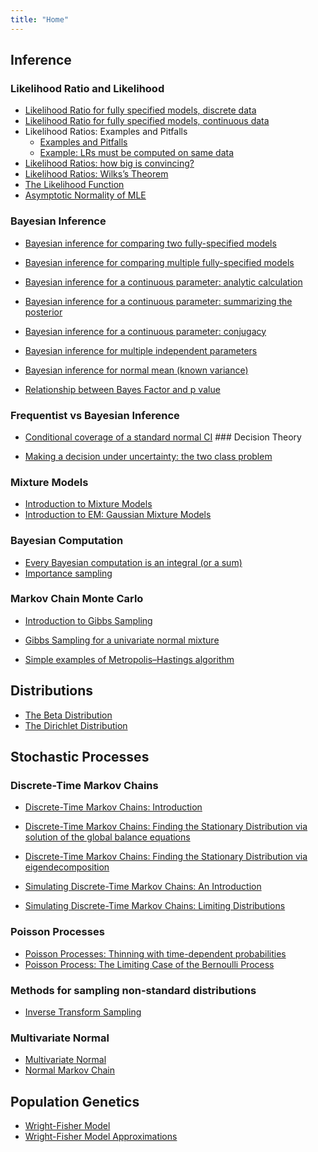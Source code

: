 ```yaml
---
title: "Home"
---
```


## Inference

### Likelihood Ratio and Likelihood

*  [Likelihood Ratio for fully specified models, discrete data](likelihood_ratio_simple_models.html)
*  [Likelihood Ratio for fully specified models, continuous data](likelihood_ratio_simple_continuous_data.html)
*  Likelihood Ratios: Examples and Pitfalls
    -  [Examples and Pitfalls](likelihood_do_dont.html)
    -  [Example: LRs must be computed on same data](LR_error.html)

*  [Likelihood Ratios: how big is convincing?](LR_and_BF.html)
*  [Likelihood Ratios: Wilks's Theorem](wilks.html)
*  [The Likelihood Function](likelihood_function.html)
*  [Asymptotic Normality of MLE](asymptotic_normality_mle.html)

### Bayesian Inference

*  [Bayesian inference for comparing two fully-specified models](LR_and_BF.html)
*  [Bayesian inference for comparing multiple fully-specified models](bayes_multiclass.html)
*  [Bayesian inference for a continuous parameter: analytic calculation](bayes_beta_binomial.html)
*  [Bayesian inference for a continuous parameter: summarizing the posterior](summarize_interpret_posterior.html)
*  [Bayesian inference for a continuous parameter: conjugacy](bayes_conjugate.html)
*  [Bayesian inference for multiple independent parameters](bayes_independent.html)


*  [Bayesian inference for normal mean (known variance)](shiny_normal_example.html)
*  [Relationship between Bayes Factor and p value](BF_and_pvalue.html)


### Frequentist vs Bayesian Inference

* [Conditional coverage of a standard normal CI](CI_conditional_coverage.html)
### Decision Theory

*  [Making a decision under uncertainty: the two class problem](decisions_costs_intro.html)

### Mixture Models

*  [Introduction to Mixture Models](intro_to_mixture_models.html)
*  [Introduction to EM: Gaussian Mixture Models](intro_to_em.html)

### Bayesian Computation

* [Every Bayesian computation is an integral (or a sum)](integral.html)
* [Importance sampling](Importance_sampling.html)

### Markov Chain Monte Carlo

* [Introduction to Gibbs Sampling](gibbs1.html)
* [Gibbs Sampling for a univariate normal mixture](gibbs2.html)

* [Simple examples of Metropolis--Hastings algorithm](MH-examples1.html)

## Distributions

* [The Beta Distribution](beta.html)
* [The Dirichlet Distribution](dirichlet.html)

## Stochastic Processes

### Discrete-Time Markov Chains
*  [Discrete-Time Markov Chains: Introduction](markov_chains_discrete_intro.html)

*  [Discrete-Time Markov Chains: Finding the Stationary Distribution via solution of the global balance equations](stationary_distribution.html)

*  [Discrete-Time Markov Chains: Finding the Stationary Distribution via eigendecomposition](markov_chains_discrete_stationary_dist.html)

*  [Simulating Discrete-Time Markov Chains: An Introduction](simulating_discrete_chains_1.html)

*  [Simulating Discrete-Time Markov Chains: Limiting Distributions](simulating_discrete_chains_2.html)

### Poisson Processes

*  [Poisson Processes: Thinning with time-dependent probabilities](poisson_process_time_dependent_thinning.html)
*  [Poisson Process: The Limiting Case of the Bernoulli Process](bernoulli_poisson_process.html)

### Methods for sampling non-standard distributions

*  [Inverse Transform Sampling](inverse_transform_sampling.html)


### Multivariate Normal

* [Multivariate Normal](mvnorm.html)
* [Normal Markov Chain](normal_markov_chain.html)

## Population Genetics

* [Wright-Fisher Model](wright_fisher_model.html)
* [Wright-Fisher Model Approximations](approx_wright_fisher_model.html)
